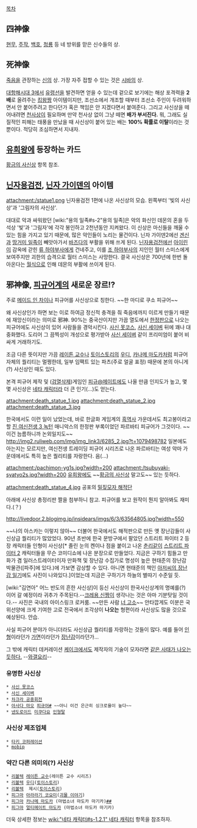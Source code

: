 [[목차]]
== 四神像 ==
[[현무]], [[주작]], [[백호]], [[청룡]] 등 네 방위를 맏은 신수들의 상.

== 死神像 ==
[[죽음]]을 관장하는 [[신]]의 상. 가장 자주 접할 수 있는 것은 [[시바]]의 상.

[[대항해시대 3]]에서 [[유령선]]을 발견하면 얻을 수 있는데 겉으로 보기에는 해상 포격력을 '''2배'''로 올려주는 [[킹왕짱]] 아이템이지만, 조선소에서 개조할 때부터 조선소 주인이 두려워하면서 안 붙어주려고 한다던가 혹은 책임은 안 지겠다면서 붙여준다. 그리고 사신상을 떼어내려면 [[천사상]]이 필요하며 만약 천사상 없이 그냥 떼면 '''배가 부서진다.''' 뭐, 그래도 실질적인 피해는 태풍을 만났을 때 사신상이 붙어 있는 배는 '''100% 확률로 이탈'''이라는 것 뿐이다. 적당히 조심하면서 지내자.

== [[유희왕]]에 등장하는 카드 ==
[[황금의 사신상]] 항목 참조.

== [[닌자용검전]], [[닌자 가이덴]]의 아이템 ==
attachment:/statue1.png
닌자용검전 1편에 나온 사신상의 모습.
왼쪽부터 '빛의 사신상'과 '그림자의 사신상'.

대대로 악과 싸워왔던 [wiki:"용의 일족#s-2"용의 일족]은 악의 화신인 데몬의 혼을 두 석상 '빛'과 '그림자'에 각각 봉인하고 2천년동안 지켜왔다. 이 신상은 마신들을 깨울 수 있는 힘을 가지고 있기 때문에, 많은 악인들이 노리는 물건이다. 닌자 가이덴2에선 [[겐신]]과 [[땅거미 일족]]이 빼앗아가서 [[바즈다]]의 부활을 위해 쓰게 된다. [[닌자용검전]]에선 [[아이린]]이 감옥에 갇힌 [[류 하야부사]]에게 건네주고, 이를 [[조 하야부사]]의 지인인 월터 스미스에게 보여주지만 괴한의 습격으로 월터 스미스는 사망한다. 결국 사신상은 700년에 한번 돌아온다는 [[월식]]으로 인해 데몬의 부활에 쓰이게 된다.

== 邪神像, [[피규어]]계의 새로운 장르!? ==
주로 [[메이드 인 차이나]] 피규어를 사신상으로 칭한다. ~~한 마디로 쿠소 피규어~~

왜 사신상인가 하면 보는 이로 하여금 정신적 충격을 줘 죽음에까지 이르게 만들기 때문에 재앙신이라는 의미로 邪神. 90%는 중국산이지만 가끔 열도에서 [[한정판]]으로 나오는 피규어에도 사신상이 있어 사람들을 경악시킨다. [[사신 못코스]], [[사신 세이벼]] 뒤에 꽤나 대중화했다. 도리어 그 끔찍성이 개성으로 평가받아 [[사신 세이벼]] 같이 프리미엄이 붙어 비싸게 거래하기도. 

조금 다른 뜻이지만 가끔 [[레이튼 교수]]나 [[토이스토리]]의 [[우디]], [[카나메 마도카]]처럼 피규어 자체의 퀄리티는 멀쩡한데, 일부 임팩트 있는 파츠(주로 얼굴 표정) 때문에 본의 아니게(?) 사신상인 때도 있다. 

본격 피규어 제작 및 ([[검열삭제]])게임인 [[피규@메이트]]에도 나올 만큼 인지도가 높고, 몇몇 사신상은  [[네타 캐릭터]]라 더 큰 인기(…)도 얻는다.

attachment:death_statue_1.jpg
attachment:death_statue_2.jpg
attachment:death_statue_3.jpg

한국에서도 이런 일이 났었는데, 바로 한글화 게임계의 [[흑역사]] 가운데서도 최고봉이라고 할 [[진 여신전생 3 녹턴]] 매니악스의 한정판 부록이었던 파르바티 피규어가 그것이다. ~~이건 늠름하니까 논외일지도~~
http://img2.ruliweb.com/img/img_link3/6285_2.jpg?t=1079498782
일본에도 아는지는 모르지만, 여신전생 트레이딩 피규어 시리즈로 나온 파르바티는 여성 악마 가운데에서도 특히 높은 퀄리티를 자랑한다. 음(…)

attachment:/pachimon-yg1s.jpg?width=200 attachment:/tsubuyaki-syatyo2s.jpg?width=200
[[유희왕]]에도 ~~[[황금의 사신상]] 말고도~~ 있는 듯하다.

attachment:death_statue_4.jpg
공포의 [[밀짚모자 해적단]]

아래에 사신상 총정리판 짤을 첨부하니 참고. 피규어를 보고 원작이 뭔지 알아봐도 재미다.(？)

http://livedoor.2.blogimg.jp/insidears/imgs/6/3/63564805.jpg?width=550

~~나의 아스카는 이렇지 않아~~
더불어 한국에서도 해적판으로 만든 옛 장난감들이 사신상급 퀄리티가 많았었다. 90년 초반에 한국 문방구에서 팔았던 스트리트 파이터 2 등장 캐릭터들 인형이 사신상[* 졸린 눈의 켄이나 점을 붙이고 나온 [[춘리]]같이 [[스트리트 파이터 2]] 캐릭터들을 무슨 코미디쇼에 나온 분장으로 만들었다. 지금은 구하기 힘들고  만화가 겸 일러스트레이터이자 만화책 및 장난감 수집가로 명성이 높은 현태준의 장난감 박물관([파주]에 있다.)에 가보면 감상할 수 있다. 아니면 현태준의 책인 [http://book.daum.net/detail/book.do?bookid=KOR9788995257678 아저씨의 장난감 일기]에도 사진이 나와있다.]이었는데 지금은 구하기가 하늘의 별따기 수준일 듯.

[wiki:"김연아" 어느 반도의 흔한 사신상]이 등신 사신상이 한국사신상계의 명예를(?) 이어 갈 예정이라 귀추가 주목된다.--[[크레용 신짱]]이 생각나는 것은 아마 기분탓일 것이다.-- 사진은 국내의 아이스링크 로커룸. ~~만든 사람 [[너 고소]]~~ 안타깝게도 이분은 국위선양에 크게 기여한 고로 전국에서 조각상이 '''나오는''' 형편이라 사신상도 많을 것으로 예상된다. 안습.

사실 피규어 분야가 아니더라도 사신상급 퀄리티를 자랑하는 것들이 많다. 예를 들어 [http://redcomet.egloos.com/4459557 인형]이라던가 [http://alonestar.egloos.com/4144477 가면]이라던가 [http://alonestar.egloos.com/4819155 장난감]이라던가...

그 밖에 캐릭터 데커레이션 [[케이크]]에서도 제작자의 기술이 모자라면 [http://naridy.egloos.com/4746550 같은 사태가 나오는 듯하다.] --[[와갤요리]]--
=== 유명한 사신상 ===
 * [[사신 못코스]]
 * [[사신 세이벼]]
 * [[차크라 공중회전]]
 * [[아사다 마오]] [[피규어]][http://vip2ch.tistory.com/1052 #] ~~아니 이건 은근히 싱크로율이 높다~~
 * [[넨도로이드]] [[미쿠다요]] [[인형탈]]

=== 사신상 제조업체 ===
 * [[타키 코퍼레이션]]
 * [[mobip]]

=== 약간 다른 의미의(?) 사신상 === 
 * [[리볼텍]] [[레이튼 교수]](레이튼 교수 시리즈)
 * [[리볼텍]] [[우디]]([[토이스토리]])
 * [[리볼텍]]  제시([[토이스토리]])
 * [[피그마]] [[아라라기 코요미]]([[괴물 이야기]])
 * [[피그마]] [[카나메 마도카]] (마법소녀 마도카 마기카)[http://bbs2.ruliweb.daum.net/gaia/do/ruliweb/default/community/325/read?articleId=13093605&bbsId=G005&itemId=143&pageIndex=2 #][http://bbs2.ruliweb.daum.net/gaia/do/ruliweb/default/community/325/read?articleId=13391665&bbsId=G005&itemId=143&pageIndex=7 #]
 * [[피그마]] [[얼티메이트 마도카]] (마법소녀 마도카 마기카)

더욱 상세한 정보는 [[wiki:"네타 캐릭터#s-1.2.1" 네타 캐릭터]] 항목을 참조하자.
